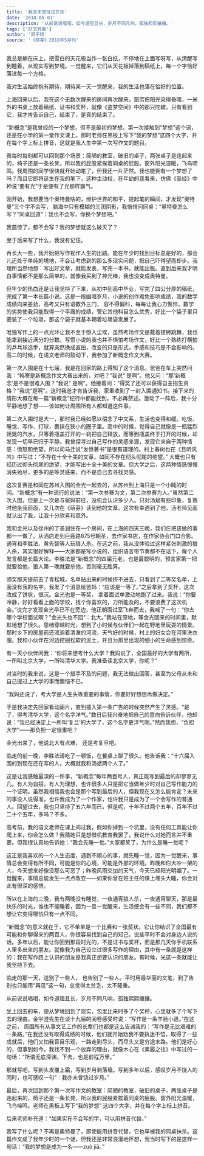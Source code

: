 ```yaml
---
title: '我亦未曾饶过岁月'
date: '2018-05-01'
description: '从前说说唱唱，如今道阻且长，岁月不同凡响，孤独熙熙攘攘。'
tags: ['好文转载']
author: '周于旸'
source: '《萌芽》2018年5月刊'
---
```


我总是躺在床上，把雪白的天花板当作一张白纸，不停地在上面写呀写，从清醒写到睡着，从现实写到梦境。一觉醒来，它们从天花板掉落到稿纸上，每一个字恰好落进每一个方格。

我对生活始终抱有期待，期待某一天一觉醒来，我的生活也落在恰好的位置。

上海回来以后，我在这个无数次醒来的房间再次醒来，窗帘把阳光染得昏暗，一米外的书桌上放着稿纸、证书和奖杯，就像《盗梦空间》中的那只陀螺，只有看到它，我才肯告诉自己，结束了，是真的结束了。

“新概念”是我曾经的一个梦想，但不是最初的梦想。第一次接触到“梦想”这个词，还是在小学的第一堂作文课上。那时老师在黑板上写下“我的梦想”这四个大字，并在每个字上标上拼音，这就是我人生中第一次写作文的题目。

我每时每刻都可以回到那个场景：简陋的教室，破旧的桌子，两张桌子是连起来的，椅子还是一条长凳，所以我的屁股紧挨着同桌的屁股。窗外阳光温暖，飞鸟啼鸣。我周围的同学很快就开始动笔了，但我还一片茫然。我也能拥有一个梦想了吗？而且它即将诞生在我的笔下，这种主动权，在年幼的我看来，仿佛《圣经》中神说“要有光”于是便有了光那样霸气。

刚开始，我想要当个奥特曼啥的，维护世界的和平，提起笔的瞬间，才发现“奥特曼”三个字不会写， 脑海中只有模糊的三团阴影，我悄悄问同桌：“奥特曼怎么写？”同桌回道“：我也不会写，你换个梦想吧。”

我震惊了，都不会写？我的梦想就这么破灭了？

至于后来写了什么，我没有记住。

再长大一些，我开始把写作视作人生的出路。能在年少时找到目标总是好的，那会儿还处于单纯的境地，不会让考虑到的那么多现实问题，把自己吓得望而却步。我理所当然地想：写出好文章，就能发表，写完一本书，就能出版。直到后来我才明白事情都不是那么简单的，就像我买到了神光棒，我也没变成奥特曼。

但年少的热血还是让我坚持了下来，从初中到高中毕业，写完了四公分厚的稿纸，完成了第一本长篇小说。这是一段幽暗岁月，小说的创作难免影响成绩，我的数学成绩向来差劲，高考又只有语数外三门， 容不得偏科，每每让我心力憔悴。数学的劣势使我只能取得一个平庸的成绩，管它其他科目怎么优秀，好比一个袋子里只要装了一个垃圾，那这个袋子就基本朝着垃圾袋发展了。

唯独写作上的一点光环让我不至于堕入尘埃，虽然考场作文是戴着镣铐跳舞，我也能拿到接近满分的分数。写惯小说的我也并不惧怕考场作文，好比一个熟练打横拍的乒乓球选手，就算突然换成直拍，改变的只是形式，手感和技巧是不会影响的。高二的时候，在语文老师的鼓动下，我参加了新概念作文大赛。

第一次入围是在十七届，我是在回家的路上得知了这个消息。爸爸在车上突然问我：“韩寒是新概念作文大赛出来的，对吧？”我说“ 是啊”。他又问：“那‘新概念’是不是很难入围？”我说“ 是啊”。他接着问：“得奖了还可以获得自主招生资格？”我说“是啊”。这时我爸才肯告诉我，家里收到了一封入围通知书。接下来的情形大概在每一篇“新概念”纪行中都能找到，不必再赘述。激动了一阵后，我十分平静地想了想——该如何让周围所有人都知道这件事。

第二次入围时是大一，那时我已经如愿以偿念了中文系，生活也变得和缓。吃饭、睡觉、写作、打球，裹挟在狭小的圈子里。高中的时候，觉得自己就像是一瓶猛烈摇晃的汽水，只等着瓶盖打开的一刹把自己释放，而等到瓶盖终于打开的时候，却发现一切早已归于平静。我曾探寻过自己写作的灵感来源，发现它来自于两种情感：愤怒和绝望。所以司马迁说“发愤著书”是很有道理的。村上春树也在《且听风吟》中写过：“不存在十全十美的文章，如同不存在彻头彻尾的绝望。” 大概也只有经历过彻头彻尾的绝望，才能写出十全十美的文章。但大学之后，这两种情感慢慢消失殆尽，更多的是等灵感来，而不是自己去寻找灵感。

这次复赛是和同在苏州入围的金光一起去的，从苏州到上海只是一个小盹的时间。“新概念”有一种流行的说法：“第一次参赛为文，第二次参赛为人。”虽然第二次入围，但是上一次是与爸妈前往，没机会认识多少人。只对汤斌有些印象，复赛时他坐我前面，又几次在《萌芽》读到他的文章。这次有幸遇到了他，汤老师见面就认出了我，让我十分欣喜和意外。

我和金光以及徐州的丁圣润住在一个房间，在上海的四天三晚，我们仨把该做的事都一一做了。从酒店走到巨鹿路675号朝圣，去作家书店，在作家协会门口合影。通宵和李胜法、黄先智等人玩狼人杀。在这之前，我从没体验过这样紧张刺激的狼人杀，其实很好解释——大家都是写小说的，组织语言带节奏都不在话下，每个人发言都是长篇大论。李胜法是“新概念”的四届元老，也是最聪明的，预言家第一把就要验他，狼人第一晚就要杀他，否则毫无胜算。

颁奖那天提前去了青松城，名单贴出来的时候挤不进去，只看到了二等奖名单，上面没有我的名字。我发了个消息给爸妈：“应该是一等了。”之后拿到了奖杯，这次改成了饼状，很沉。金光也是一等奖， 拿着面试单激动地跑了过来。我说：“你要冷静，好好看看上面的学校，找个你喜欢的，力所能及的，不要浪费了这次机会。”说完才发现金光早已不在旁边，他正朝面试室飞奔而去，我喊了一句：“你去哪个学校面试啊？”金光头也不回“：北大。”我站在原地，等金光回来的时间里，默默地想了很久。思绪穿越时光，想到了小时候与伙伴们一起在野地里玩耍的情景。那时乡下的房屋前还流淌着清澈的河流，天气好的时候，村上的妇女会在河里洗衣服。我和小伙伴在河边挖掘松软的泥土，并且为那里出现的细小的生命感到惊奇。

有一天小伙伴问我：“你将来想考什么大学？我妈说了，全国最好的大学有两所，一所叫北京大学，一所叫清华大学。我准备读北京大学，你呢？”

对当时的我来说，这是一个措手不及的问题，我无法做出回答，甚至为父母从未和自己提过上大学的事而懊恼不已。

“我妈还说了，考大学是人生头等重要的事情，你要好好想想再做决定。”

于是我决定先回家看动画片，直到插入第一条广告的时候突然产生了灵感。“是了，得考清华大学，这个名字洋气。”数日后我兴奋地把自己的意向告诉伙伴，他却说：“我已经决定上一所叫‘复旦’的大学了，这个名字更洋气呢。”然而我想，“负担大学”——那负担一定很重吧？

金光出来了，他说北大有点难， 还是考复旦吧。

临走的前一晚，李胜法请吃了一顿饭，在餐桌上聊了很久。他告诉我：“十六届入围的到现在还在写的人，大概就我和汤斌两个人了。”

这是让我感触最深的一件事，“新概念”每年两百号人，真正能写到最后的却寥寥无几。有人为自招，有人为理想，也许很多人只是把它当做年少时对自己写作能力的一个证明。虽然我相信我也会是那个写到最后的人，但我现在又怎么能肯定？未来的事没人说得准，也许我成为了一个作家，也许我只是成为了一个会写作的普通人。回望过去，我也只坚持了五六年而已，但是呢，十年不过两个五年，百年不过二十个五年，多吗？不多。

高考前，我的语文老师在课上问过我，假如你掉到一个坑里，没有任何工具能让你爬上来，你会怎么做？我猜她只是想借机教育我罢了，我说什么对她而言并不重要。但我很认真地告诉她：“我会先睡一觉。”大家都笑了，为什么是睡一觉呢？

这正是我喜欢的一个人生态度，遇到不顺心的事，就先睡一觉，因为一觉醒来，事情总会变得有所不同，可能是你的心境，可能是外部的环境。昨晚和你大吵一架的人，今天想来好像没那么可恶了；昨晚风雨交加的天气，今天已经阳光明媚了。一觉醒来，事情总能发生一点点改变——如果你曾在班主任的课上埋头大睡，你会对此有很深的感悟。

所以在上海的三晚，我有两晚没有睡觉，一夜通宵狼人杀，一夜通宵聊天，那是最快乐的时光，谁也不能睡着，因为一旦一觉醒来，生活便会有一些不同，我们都不想让它变得哪怕只有一点不同。

“新概念”的意义就在于，它不单单是一个比赛和一张奖状。它让你结识了全国最有可能和你聊得来的两百人，你很容易找到自己的知己，说些平时不会对身边人说的话。多年以后，能让你回到那段时光的，不是证书与奖杯，而是那几天你手机联系人里多出来的朋友。就像我为自己设立过很多写作的理由，其中有一条就是这样的：我在写作路上认识的朋友是我真正想要认识的朋友。有时候，光这一条就能让我坚持下去。

临走的那一天，送别了一些人， 也告别了一些人。平时用最华丽的文笔，到了告别也只能用“再见”这一句，总觉得太贫乏，太不隆重。

从前说说唱唱，如今道阻且长，岁月不同凡响，孤独熙熙攘攘。

坐上回去的车，便从梦境回到了现实，包里比来时多了个奖杯，心里就多了个写下去的理由。金宇澄先生在谈十九届的阅卷感受时说：“写作是一条羊肠小道。”在这之前， 周围所有从事文艺工作的长辈们也都是这么告诫我的：“写作是无比艰难的一条路。”在我还没有取得成绩的时候，他们就开始劝我不要执迷不悟，取得了一些成就后，他们又怕我盲目乐观，一路走到尽头，而尽头又是穷途末路。他们是好心的，但事到如今，我找不到一个放弃的理由，就像木心在《素履之往》中写过的一句话：“所谓无底深渊，下去，也是前程万里。”

那就写吧，写到头发覆上霜，写到岁月剥落墙。写到多年以后，感叹岁月不饶人的同时，也可感叹一句“：我亦未曾饶过岁月。”

最后，再次回到那个第一次写作文的教室：简陋的教室，破旧的桌子，两张桌子是连起来的，椅子还是一条长凳，所以我的屁股紧挨着同桌的屁股。窗外阳光温暖，飞鸟啼鸣。老师在黑板上写下“我的梦想” 这四个大字，并在每个字上标上拼音。

后来老师补充道：“如果实在不会写的字，可以用拼音代替。”

我写了什么呢？不再是奥特曼了，即使能用拼音代替，它也早被我的同桌抹杀。这篇作文成了我年少时的一个谜，但我还是非常浪漫地怀想，我当时写下的是这样一句话：“我的梦想是成为一名——zuò jiā。”
